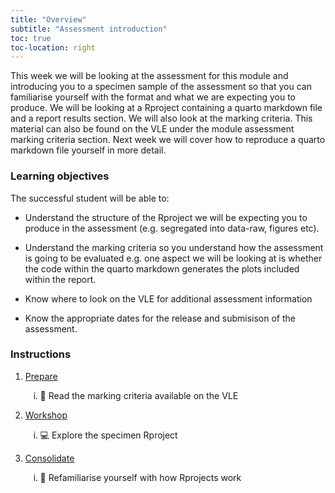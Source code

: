 ```yaml
---
title: "Overview"
subtitle: "Assessment introduction"
toc: true
toc-location: right
---
```


This week we will be looking at the assessment for this module and
introducing you to a specimen sample of the assessment so that you can
familiarise yourself with the format and what we are expecting you to
produce. We will be looking at a Rproject containing a quarto markdown
file and a report results section. We will also look at the marking
criteria. This material can also be found on the VLE under the module
assessment marking criteria section. Next week we will cover how to
reproduce a quarto markdown file yourself in more detail.

### Learning objectives

The successful student will be able to:

-   Understand the structure of the Rproject we will be expecting you to
    produce in the assessment (e.g. segregated into data-raw, figures
    etc).

-   Understand the marking criteria so you understand how the assessment
    is going to be evaluated e.g. one aspect we will be looking at is
    whether the code within the quarto markdown generates the plots
    included within the report.

-   Know where to look on the VLE for additional assessment information

-   Know the appropriate dates for the release and submisison of the
    assessment.

### Instructions

1.  [Prepare](study_before_workshop.qmd)

    i.  📖 Read the marking criteria available on the VLE

2.  [Workshop](workshop.qmd)

    i.  💻 Explore the specimen Rproject

3.  [Consolidate](study_after_workshop.qmd)

    i.  📖 Refamiliarise yourself with how Rprojects work
